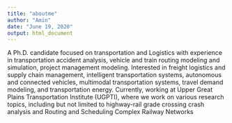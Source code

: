 ```yaml
---
title: "aboutme"
author: "Amin"
date: "June 19, 2020"
output: html_document
---
```

A Ph.D. candidate focused on transportation and Logistics with experience in transportation accident analysis, vehicle and train routing modeling and simulation, project management modeling. Interested in freight logistics and supply chain management, intelligent transportation systems, autonomous and connected vehicles, multimodal transportation systems, travel demand modeling, and transportation energy. Currently, working at Upper Great Plains Transportation Institute (UGPTI), where we work on various research topics, including but not limited to highway-rail grade crossing crash analysis and Routing and Scheduling Complex Railway Networks